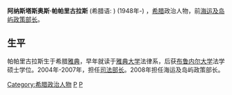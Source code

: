 '''阿纳斯塔斯奥斯·帕帕里古拉斯''' (希腊语: {{lang|el|Αναστάσιος Παπαληγούρας}}) (1948年-) ，[[希腊|希腊]]政治人物，前[[海运及岛屿政策部长|海运及岛屿政策部长]]。

== 生平 ==
帕帕里古拉斯生于希腊[[雅典|雅典]]，早年就读于[[雅典大学|雅典大学]]法律系，后获[[布鲁内尔大学|布鲁内尔大学]]法学硕士学位。2004年-2007年，担任[[司法部长|司法部长]]。2008年担任海运及岛屿政策部长。


[[Category:希腊政治人物|Category:希腊政治人物]]
[[Category:雅典大學校友|P]]
[[Category:布魯內爾大學校友|P]]